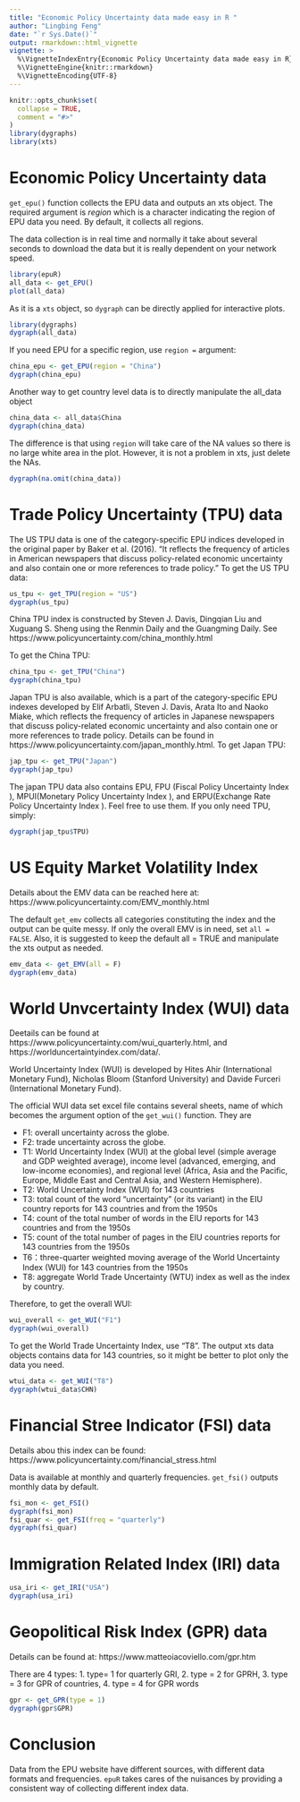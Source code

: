 ```yaml
---
title: "Economic Policy Uncertainty data made easy in R "
author: "Lingbing Feng"
date: "`r Sys.Date()`"
output: rmarkdown::html_vignette
vignette: >
  %\VignetteIndexEntry{Economic Policy Uncertainty data made easy in R}
  %\VignetteEngine{knitr::rmarkdown}
  %\VignetteEncoding{UTF-8}
---
```


```r
knitr::opts_chunk$set(
  collapse = TRUE,
  comment = "#>"
)
library(dygraphs)
library(xts)
```

# Economic Policy Uncertainty data
`get_epu()` function collects the EPU data and outputs an xts object. The required argument is *region* which is a character indicating the region of EPU data you need. By default, it collects all regions.

The data collection is in real time and normally it take about several seconds to download the data but it is really dependent on your network speed.
```r
library(epuR)
all_data <- get_EPU()
plot(all_data)
```

As it is a `xts` object, so `dygraph` can be directly applied for interactive plots.
```r
library(dygraphs)
dygraph(all_data)
```
If you need EPU for a specific region, use `region = ` argument:
```r
china_epu <- get_EPU(region = "China")
dygraph(china_epu)
```

Another way to get country level data is to directly manipulate the all_data object
```r
china_data <- all_data$China
dygraph(china_data)
```
The difference is that using `region` will take care of the NA values so there is no large white area in the plot. However, it is not a problem in xts, just delete the NAs. 
```r
dygraph(na.omit(china_data))
```


# Trade Policy Uncertainty (TPU) data
The US TPU data is one of the category-specific EPU indices developed in the original paper by Baker et al. (2016). "It reflects the frequency of articles in American newspapers that discuss policy-related economic uncertainty and also contain one or more references to trade policy. " To get the US TPU data:
```r
us_tpu <- get_TPU(region = "US")
dygraph(us_tpu)
```
China TPU index is constructed by Steven J. Davis, Dingqian Liu and Xuguang S. Sheng using the Renmin Daily and the Guangming Daily. See https://www.policyuncertainty.com/china_monthly.html

To get the China TPU:
```r
china_tpu <- get_TPU("China")
dygraph(china_tpu)
```
Japan TPU is also available, which is a part of the category-specific EPU indexes developed by Elif Arbatli, Steven J. Davis, Arata Ito and Naoko Miake, which reflects the frequency of articles in Japanese newspapers that discuss policy-related economic uncertainty and also contain one or more references to trade policy. Details can be found in https://www.policyuncertainty.com/japan_monthly.html. To get Japan TPU:
```r
jap_tpu <- get_TPU("Japan")
dygraph(jap_tpu)
```
The japan TPU data also contains EPU, FPU (Fiscal Policy Uncertainty Index
), MPUI(Monetary Policy Uncertainty Index
), and ERPU(Exchange Rate Policy Uncertainty Index
). Feel free to use them. If you only need TPU, simply:
```r
dygraph(jap_tpu$TPU)
```



# US Equity Market Volatility Index
Details about the EMV data can be reached here at: https://www.policyuncertainty.com/EMV_monthly.html

The default `get_emv` collects all categories constituting the index and the output can be quite messy. If only the overall EMV is in need, set `all = FALSE`.
Also, it is suggested to keep the default all = TRUE and manipulate the xts output as needed.
```r
emv_data <- get_EMV(all = F)
dygraph(emv_data)
```


# World Unvcertainty Index (WUI) data
Deetails can be found at https://www.policyuncertainty.com/wui_quarterly.html, and https://worlduncertaintyindex.com/data/.

World Uncertainty Index (WUI) is developed by Hites Ahir (International Monetary Fund), Nicholas Bloom (Stanford University) and Davide Furceri (International Monetary Fund).

The official WUI data set excel file contains several sheets, name of which becomes the argument option of the `get_wui()` function. They are 

- F1: overall uncertainty across the globe.
- F2: trade uncertainty across the globe.
- T1: World Uncertainty Index (WUI) at the global level (simple average and GDP weighted average), income level (advanced, emerging, and low-income economies), and regional level (Africa, Asia and the Pacific, Europe, Middle East and Central Asia, and Western Hemisphere).
- T2: World Uncertainty Index (WUI) for 143 countries
- T3:  total count of the word "uncertainty" (or its variant) in the EIU
 country reports for 143 countries and from the 1950s
- T4: count of the total number of words in the EIU reports for 143 countries
 and from the 1950s
- T5: count of the total number of pages in the EIU countries reports for
 143 countries from the 1950s
- T6：three-quarter weighted moving average of the World Uncertainty Index (WUI) for 143 countries from the 1950s
- T8: aggregate World Trade Uncertainty (WTU) index as well as the index by country.

Therefore, to get the overall WUI:
```r
wui_overall <- get_WUI("F1")
dygraph(wui_overall)
```

To get the World Trade Uncertainty Index, use "T8". The output xts data objects contains data for 143 countries, so it might be better to plot only the data you need.
```r
wtui_data <- get_WUI("T8")
dygraph(wtui_data$CHN)
```


# Financial Stree Indicator (FSI) data
Details abou this index can be found: https://www.policyuncertainty.com/financial_stress.html

Data is available at monthly and quarterly frequencies. `get_fsi()` outputs
monthly data by default. 
```r
fsi_mon <- get_FSI()
dygraph(fsi_mon)
fsi_quar <- get_FSI(freq = "quarterly")
dygraph(fsi_quar)
```

# Immigration Related Index (IRI) data 
```r
usa_iri <- get_IRI("USA")
dygraph(usa_iri)
```

# Geopolitical Risk Index (GPR) data
Details can be found at: 
https://www.matteoiacoviello.com/gpr.htm

There are 4 types:
1. type= 1 for quarterly GRI, 
2. type = 2 for GPRH, 
3. type = 3 for GPR of countries,
4. type = 4 for GPR words

```r
gpr <- get_GPR(type = 1)
dygraph(gpr$GPR)
```


# Conclusion

Data from the EPU website have different sources, with different data formats and frequencies.
`epuR` takes cares of the nuisances by providing a consistent way of collecting different index data.




















